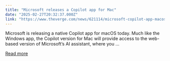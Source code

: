 ```yaml
---
title: "Microsoft releases a Copilot app for Mac"
date: "2025-02-27T20:32:37.000Z"
link: "https://www.theverge.com/news/621114/microsoft-copilot-app-macos-download"
---
```


Microsoft is releasing a native Copilot app for macOS today. Much like the Windows app, the Copilot version for Mac will provide access to the web-based version of Microsoft’s AI assistant, where you ...

[Read more](https://www.theverge.com/news/621114/microsoft-copilot-app-macos-download)
